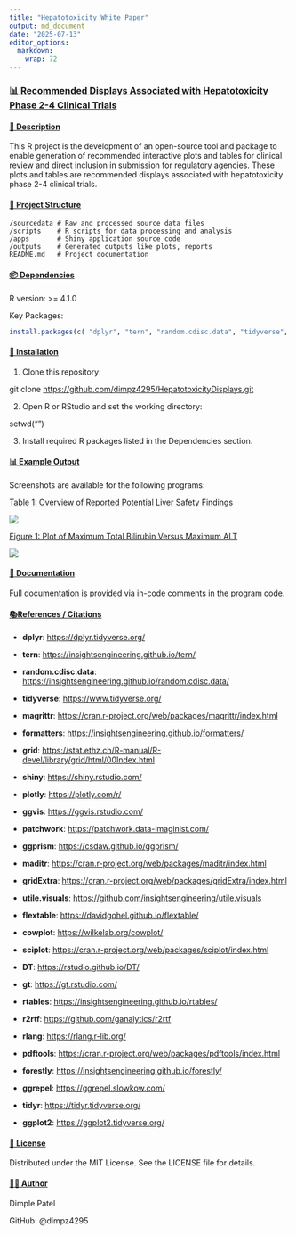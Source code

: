 ---
title: "Hepatotoxicity White Paper"
output: md_document
date: "2025-07-13"
editor_options: 
  markdown: 
    wrap: 72
---

### [📊 Recommended Displays Associated with Hepatotoxicity Phase 2-4 Clinical Trials]{.underline}

#### [**📌 Description**]{.underline}

This R project is the development of an open-source tool and package to
enable generation of recommended interactive plots and tables for
clinical review and direct inclusion in submission for regulatory
agencies. These plots and tables are recommended displays associated
with hepatotoxicity phase 2-4 clinical trials.

#### [**📁 Project Structure**]{.underline} 

```         
/sourcedata # Raw and processed source data files 
/scripts    # R scripts for data processing and analysis 
/apps       # Shiny application source code 
/outputs    # Generated outputs like plots, reports 
README.md   # Project documentation
```

#### [**📦 Dependencies**]{.underline}

R version: \>= 4.1.0

Key Packages:

``` r
install.packages(c( "dplyr", "tern", "random.cdisc.data", "tidyverse", "magrittr", "formatters", "grid", "shiny", "plotly", "ggvis", "patchwork", "ggprism", "maditr", "gridExtra", "utile.visuals", "flextable", "cowplot", "sciplot", "DT", "gt", "rtables", "r2rtf", "rlang", "pdftools", "forestly", "ggrepel", "tidyr", "ggplot2" ))
```

#### [**🚀 Installation**]{.underline}

1.  Clone this repository:

git clone <https://github.com/dimpz4295/HepatotoxicityDisplays.git>

2.  Open R or RStudio and set the working directory:

setwd("<path-to-your-project>")

3.  Install required R packages listed in the Dependencies section.

#### [**📊 Example Output**]{.underline}

Screenshots are available for the following programs:

[Table 1: Overview of Reported Potential Liver Safety
Findings]{.underline}

![](Table1%20Screenshot.png)

[Figure 1: Plot of Maximum Total Bilirubin Versus Maximum
ALT]{.underline}

![](Figure%201%20Screenshot.png)

#### [**🧾 Documentation**]{.underline}

Full documentation is provided via in-code comments in the program code.

#### [📚References / Citations]{.underline}

-   **dplyr**: <https://dplyr.tidyverse.org/>

-   **tern**: <https://insightsengineering.github.io/tern/>

-   **random.cdisc.data**:
    <https://insightsengineering.github.io/random.cdisc.data/>

-   **tidyverse**: <https://www.tidyverse.org/>

-   **magrittr**:
    <https://cran.r-project.org/web/packages/magrittr/index.html>

-   **formatters**: <https://insightsengineering.github.io/formatters/>

-   **grid**:
    <https://stat.ethz.ch/R-manual/R-devel/library/grid/html/00Index.html>

-   **shiny**: <https://shiny.rstudio.com/>

-   **plotly**: <https://plotly.com/r/>

-   **ggvis**: <https://ggvis.rstudio.com/>

-   **patchwork**: <https://patchwork.data-imaginist.com/>

-   **ggprism**: <https://csdaw.github.io/ggprism/>

-   **maditr**:
    <https://cran.r-project.org/web/packages/maditr/index.html>

-   **gridExtra**:
    <https://cran.r-project.org/web/packages/gridExtra/index.html>

-   **utile.visuals**:
    <https://github.com/insightsengineering/utile.visuals>

-   **flextable**: <https://davidgohel.github.io/flextable/>

-   **cowplot**: <https://wilkelab.org/cowplot/>

-   **sciplot**:
    <https://cran.r-project.org/web/packages/sciplot/index.html>

-   **DT**: <https://rstudio.github.io/DT/>

-   **gt**: <https://gt.rstudio.com/>

-   **rtables**: <https://insightsengineering.github.io/rtables/>

-   **r2rtf**: <https://github.com/ganalytics/r2rtf>

-   **rlang**: <https://rlang.r-lib.org/>

-   **pdftools**:
    <https://cran.r-project.org/web/packages/pdftools/index.html>

-   **forestly**: <https://insightsengineering.github.io/forestly/>

-   **ggrepel**: <https://ggrepel.slowkow.com/>

-   **tidyr**: <https://tidyr.tidyverse.org/>

-   **ggplot2**: <https://ggplot2.tidyverse.org/>

#### [**📜 License**]{.underline}

Distributed under the MIT License. See the LICENSE file for details.

#### [👩‍💻 Author]{.underline}

Dimple Patel

GitHub: @dimpz4295
